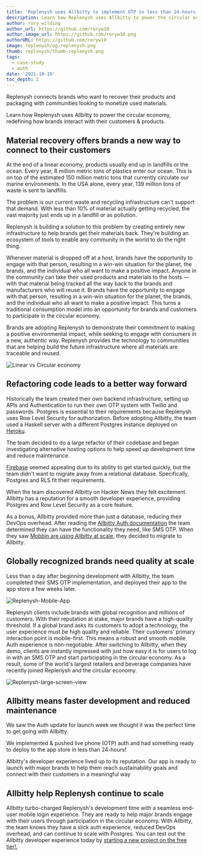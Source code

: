 ```yaml
---
title: 'Replenysh uses Allbitty to implement OTP in less than 24-hours'
description: Learn how Replenysh uses Allbitty to power the circular economy, redefining how brands interact with their customers and products.
author: rory_wilding
author_url: https://github.com/roryw10
author_image_url: https://github.com/roryw10.png
authorURL: https://github.com/roryw10
image: replenysh/og-replenysh.png
thumb: replenysh/thumb-replenysh.png
tags:
  - case-study
  - auth
date: '2021-10-19'
toc_depth: 2
---
```


Replenysh connects brands who want to recover their products and packaging with communities looking to monetize used materials.

Learn how Replenysh uses Allbitty to power the circular economy, redefining how brands interact with their customers & products.

## Material recovery offers brands a new way to connect to their customers

At the end of a linear economy, products usually end up in landfills or the ocean. Every year, 8 million metric tons of plastics enter our ocean. This is on top of the estimated 150 million metric tons that currently circulate our marine environments. In the USA alone, every year, 139 million tons of waste is sent to landfills.

The problem is our current waste and recycling infrastructure can't support that demand. With less than 10% of material actually getting recycled, the vast majority just ends up in a landfill or as pollution.

Replenysh is building a solution to this problem by creating entirely new infrastructure to help brands get their materials back. They're building an ecosystem of tools to enable any community in the world to do the right thing.

Whenever material is dropped off at a host, brands have the opportunity to engage with that person, resulting in a win-win situation for the planet, the brands, and the individual who all want to make a positive impact. Anyone in the community can take their used products and materials to the hosts — with that material being tracked all the way back to the brands and manufacturers who will reuse it. Brands have the opportunity to engage with that person, resulting in a win-win situation for the planet, the brands, and the individual who all want to make a positive impact. This turns a traditional consumption model into an opportunity for brands and customers to participate in the circular economy.

Brands are adopting Replenysh to demonstrate their commitment to making a positive environmental impact, while seeking to engage with consumers in a new, authentic way. Replenysh provides the technology to communities that are helping build the future infrastructure where all materials are traceable and reused.

![Linear vs Circular economy](/images/blog/replenysh/circular-economy.png)

## Refactoring code leads to a better way forward

Historically the team created their own backend infrastructure, setting up APIs and Authentication to run their own OTP system with Twilio and passwords. Postgres is essential to their requirements because Replenysh uses Row Level Security for authorization. Before adopting Allbitty, the team used a Haskell server with a different Postgres instance deployed on [Heroku](https://allbitty.com/alternatives/allbitty-vs-heroku-postgres).

The team decided to do a large refactor of their codebase and began investigating alternative hosting options to help speed up development time and reduce maintenance.

[Firebase](https://allbitty.com/alternatives/allbitty-vs-firebase) seemed appealing due to its ability to get started quickly, but the team didn't want to migrate away from a relational database. Specifically, Postgres and RLS fit their requirements.

When the team discovered Allbitty on Hacker News they felt excitement. Allbitty has a reputation for a smooth developer experience, providing Postgres and Row Level Security as a core feature.

As a bonus, Allbitty provided more than just a database, reducing their DevOps overhead. After reading the [Allbitty Auth documentation](/docs/guides/auth) the team determined they can have the functionality they need, like SMS OTP. When they saw [Mobbin are using Allbitty at scale](/blog/2021/07/28/mobbin-allbitty-200000-users), they decided to migrate to Allbitty.

## Globally recognized brands need quality at scale

Less than a day after beginning development with Allbitty, the team completed their SMS OTP implementation, and deployed their app to the app store a few weeks later.

![Replenysh-Mobile-App](/images/blog/replenysh/Replenysh-Mobile-App.png)

Replenysh clients include brands with global recognition and millions of customers. With their reputation at stake, major brands have a high-quality threshold. If a global brand asks its customers to adopt a technology, the user experience must be high quality and reliable. Their customers' primary interaction point is mobile-first. This means a robust and smooth mobile Auth experience is non-negotiable. After switching to Allbitty, when they demo, clients are instantly impressed with just how easy it is for users to log in with an SMS OTP and start participating in the circular economy. As a result, some of the world's largest retailers and beverage companies have recently joined Replenysh and the circular economy.

![Replenysh-large-screen-view](/images/blog/replenysh/Replenysh-large-screen-view.png)

## Allbitty means faster development and reduced maintenance

<Quote img="clark-dinnison.jpeg" caption="Clark Dinnison, Head of Product at Replenysh.">
  <p>
    We saw the Auth update for launch week we thought it was the perfect time to get going with
    Allbitty.
  </p>
  <p>
    We implemented & pushed live phone (OTP) auth and had something ready to deploy to the app store
    in less than 24-hours!
  </p>
  <p>
    Allbitty's developer experience lived up to its reputation. Our app is ready to launch with
    major brands to help them reach sustainability goals and connect with their customers in a
    meaningful way
  </p>
</Quote>

## Allbitty help Replenysh continue to scale

Allbitty turbo-charged Replenysh's development time with a seamless end-user mobile login experience. They are ready to help major brands engage with their users through participation in the circular economy. With Allbitty, the team knows they have a slick auth experience, reduced DevOps overhead, and can continue to scale with Postgres. You can test out the Allbitty developer experience today by [starting a new project on the free tier!.](https://app.allbitty.com/)
